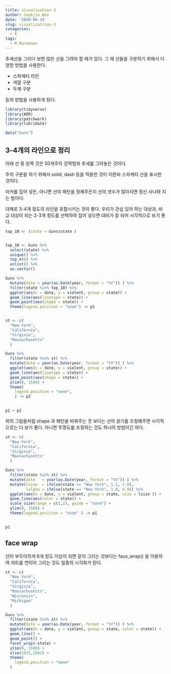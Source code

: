 ```yaml
---
title: visualization 3
author: Seokjin Woo
date: '2020-06-19'
slug: visualizatrion-3
categories:
  - R
tags:
  - R Markdown
---
```


추세선을 그리다 보면 많은 선을 그려야 할 때가 있다. 그 때 선들을 구분하기 위해서 다양한 방법을 사용한다.

* 스파게티 라인
* 색깔 구분
* 두께 구분

등의 방법을 사용하게 된다.

```r
library(tidyverse)
library(AER)
library(patchwork)
library(lubridate)

data("Guns")
```

## 3-4개의 라인으로 정리

아래 선 중 왼쪽 것은 50개주의 강력범죄 추세를 그려놓은 것이다.

주의 구분을 하기 위해서 solid, dash 등을 적용한 것이 이른바 스파케티 선을 표시한 것이다. 

마커를 집어 넣든, 아니면 선의 패턴을 정해주든지 선의 갯수가 많아지면 정신 사나와 지는 법이다.

대체로 3-4개 정도의 라인을 포함시키는 것이 좋다. 우리가 관심 있어 하는 대상과, 비교 대상이 되는 2-3개 정도를 선택하여 집어 넣으면 대비가 잘 되어 시각적으로 보기 좋다. 




```r


top_10 <- (state = Guns$state )


top_10 <- Guns %>% 
  select(state) %>% 
  unique() %>% 
  top_n(6) %>% 
  unlist() %>% 
  as.vector()

Guns %>% 
  mutate(date = year(as.Date(year, format = "%Y")) ) %>%
  filter(state %in% top_10) %>% 
  ggplot(aes(x = date, y = violent, group = state)) +
  geom_line(aes(linetype = state)) +
  geom_point(aes(shape = state)) +
  theme(legend.position = "none") -> p1


st <- c(
  "New York",
  "California",
  "Virginia",
  "Massachusetts"
  )

Guns %>% 
  filter(state %in% st) %>% 
  mutate(date = year(as.Date(year, format = "%Y")) ) %>%
  ggplot(aes(x = date, y = violent, group = state)) +
  geom_line(aes(linetype = state)) +
  geom_point(aes(shape = state)) +
  ylim(0, 1500) +
  theme(    
    legend.position = "none",
    ) -> p2

         
p1 + p2
```


위의 그림들처럼 shape 과 패턴을 바꿔주는 것 보다는 선의 굵기를 조정해주면 시각적으로는 더 보기 좋다. 아니면 투명도를 조정하는 것도 하나의 방법이긴 하다.



```r

st <- c(
  "New York",
  "California",
  "Virginia",
  "Massachusetts"
  )

Guns %>% 
  filter(state %in% st) %>% 
  mutate(date   = year(as.Date(year, format = "%Y")) ) %>%
  mutate(lsize  = ifelse(state == "New York", 1.2, 1.0),
         lalpha = ifelse(state == "New York", 1.0, 0.9)) %>% 
  ggplot(aes(x = date, y = violent, group = state, size = lsize )) +
  geom_line(aes(color = state)) +
  scale_size(range = c(1,2), guide = "none") +
  ylim(0, 1500) +
  theme(legend.position = "none" ) -> p1

         
p1
```



## face wrap

선이 부득이하게 6개 정도 이상이 되면 같이 그리는 것보다는 face_wrap() 을 이용하여 챠트를 연이어 그리는 것도 일종의 시각화가 된다.

```r

st <- c(
  "New York",
  "California",
  "Virginia",
  "Massachusetts",
  "Wisconsin",
  "Michigan"
  )

Guns %>% 
  filter(state %in% st) %>% 
  mutate(date = year(as.Date(year, format = "%Y")) ) %>%
  ggplot(aes(x = date, y = violent, group = state, color = state)) +
  geom_line() +
  geom_point() +
  facet_wrap(~state) +
  ylim(0, 1500) +
  xlim(1975,2002) +
  theme(
    legend.position = "none"
  )

```